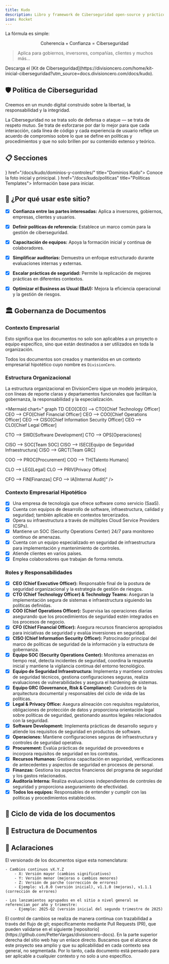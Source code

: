 ```yaml
---
title: Kudo
description: Libro y framework de Ciberseguridad open-source y práctico
icon: Rocket
---
```



La fórmula es simple:

```math
\text{Coherencia} + \text{Confianza} = \text{Ciberseguridad}
```

> Aplica para gobiernos, inversores, compañías, clientes y muchos más...

<Callout title="Quieres aprender más?">
  Descarga el [Kit de Ciberseguridad](https://divisioncero.com/home/kit-inicial-ciberseguridad?utm_source=docs.divisioncero.com/docs/kudo).
</Callout>


## 🛡️ Política de Ciberseguridad

<Callout type="success">
Creemos en un mundo digital construido sobre la libertad, la responsabilidad y la integridad.

La Ciberseguridad no se trata solo de defensa o ataque — se trata de respeto mutuo. Se trata de esforzarse por dar lo mejor para que cada interacción, cada línea de código y cada experiencia de usuario refleje un acuerdo de compromiso sobre lo que se define en políticas y procedimientos y que no solo brillen por su contenido extenso y teórico.
</Callout>

## 📋 Secciones

<Cards>
  <Card icon={<Shield />} href="/docs/kudo/dominios-y-controles/" title="Dominios Kudo">
    Conoce la foto inicial y prinicipal.
  </Card>
  <Card icon={<FileText />} href="/docs/kudo/politicas" title="Políticas Templates">
    Información base para iniciar.
  </Card>
</Cards>


## 🎯 ¿Por qué usar este sitio?

- [X] **Confianza entre las partes interesadas:** Aplica a inversores, gobiernos, empresas, clientes y usuarios.
- [X] **Definir políticas de referencia:** Establece un marco común para la gestión de ciberseguridad.
- [X] **Capacitación de equipos:** Apoya la formación inicial y continua de colaboradores.  
- [X] **Simplificar auditorías:** Demuestra un enfoque estructurado durante evaluaciones internas y externas.  
- [X] **Escalar prácticas de seguridad:** Permite la replicación de mejores prácticas en diferentes contextos.  
- [X] **Optimizar el Business as Usual (BaU):** Mejora la eficiencia operacional y la gestión de riesgos.


## 🏛️ Gobernanza de Documentos

### Contexto Empresarial

Esto significa que los documentos no solo son aplicables a un proyecto o equipo específico, sino que están destinados a ser utilizados en toda la organización.

Todos los documentos son creados y mantenidos en un contexto empresarial hipotético cuyo nombre es `DivisionCero`.

### Estructura Organizacional

La estructura organizacional en DivisionCero sigue un modelo jerárquico, con líneas de reporte claras y departamentos funcionales que facilitan la gobernanza, la responsabilidad y la especialización.

<Mermaid
  chart="
graph TD
CEO[CEO] --> CTO[Chief Technology Officer]
CEO --> CFO[Chief Financial Officer]
CEO --> COO[Chief Operations Officer]
CEO --> CISO[Chief Information Security Officer]
CEO --> CLO[Chief Legal Officer]

CTO --> SWD[Software Development]
CTO --> OPS[Operaciones]

CISO --> SOC[Team SOC]
CISO --> ISEC[Equipo de Seguridad Infraestructura]
CISO --> GRCT[Team GRC]

COO --> PROC[Procurement]
COO --> TH[Talento Humano]

CLO --> LEG[Legal]
CLO --> PRIV[Privacy Office]

CFO --> FIN[Finanzas]
CFO --> IA[Internal Audit]"
/>

### Contexto Empresarial Hipotético

- [X] Una empresa de tecnología que ofrece software como servicio (SaaS).
- [X] Cuenta con equipos de desarrollo de software, infraestructura, calidad y seguridad; también aplicable en contextos tercerizados.
- [X] Opera su infraestructura a través de múltiples Cloud Service Providers (CSPs).
- [X] Mantiene un SOC (Security Operations Center) 24/7 para monitoreo continuo de amenazas.
- [X] Cuenta con un equipo especializado en seguridad de infraestructura para implementación y mantenimiento de controles.
- [X] Atiende clientes en varios países.
- [X] Emplea colaboradores que trabajan de forma remota.

### Roles y Responsabilidades

- [X] **CEO (Chief Executive Officer):** Responsable final de la postura de seguridad organizacional y la estrategia de gestión de riesgos.
- [X] **CTO (Chief Technology Officer) & Technology Teams:** Aseguran la implementación segura de sistemas e infraestructura siguiendo las políticas definidas.
- [X] **COO (Chief Operations Officer):** Supervisa las operaciones diarias asegurando que los procedimientos de seguridad estén integrados en los procesos de negocio.
- [X] **CFO (Chief Financial Officer):** Asegura recursos financieros apropiados para iniciativas de seguridad y evalúa inversiones en seguridad.
- [X] **CISO (Chief Information Security Officer):** Patrocinador principal del marco de políticas de seguridad de la información y la estructura de gobernanza.
- [X] **Equipo SOC (Security Operations Center):** Monitorea amenazas en tiempo real, detecta incidentes de seguridad, coordina la respuesta inicial y mantiene la vigilancia continua del entorno tecnológico.
- [X] **Equipo de Seguridad Infraestructura:** Implementa y mantiene controles de seguridad técnicos, gestiona configuraciones seguras, realiza evaluaciones de vulnerabilidades y asegura el hardening de sistemas.
- [X] **Equipo GRC (Governance, Risk & Compliance):** Curadores de la arquitectura documental y responsables del ciclo de vida de las políticas.
- [X] **Legal & Privacy Office:** Asegura alineación con requisitos regulatorios, obligaciones de protección de datos y proporciona orientación legal sobre políticas de seguridad, gestionando asuntos legales relacionados con la seguridad.
- [X] **Software Development:** Implementa prácticas de desarrollo seguro y atiende los requisitos de seguridad en productos de software.
- [X] **Operaciones:** Mantiene configuraciones seguras de infraestructura y controles de seguridad operativa.
- [X] **Procurement:** Evalúa prácticas de seguridad de proveedores e incorpora requisitos de seguridad en los contratos.
- [X] **Recursos Humanos:** Gestiona capacitación en seguridad, verificaciones de antecedentes y aspectos de seguridad en procesos de personal.
- [X] **Finanzas:** Gestiona los aspectos financieros del programa de seguridad y los gastos relacionados.
- [X] **Auditoría Interna:** Realiza evaluaciones independientes de controles de seguridad y proporciona aseguramiento de efectividad.
- [X] **Todos los equipos:** Responsables de entender y cumplir con las políticas y procedimientos establecidos.

## 🔄 Ciclo de vida de los documentos

<Mermaid
  chart="
graph LR
A[📌 Necesidad] --> B[✍️ Creación]
B --> C[🔍 Revisión]
C --> D[🌀 Versionado]
D --> E[📢 Publicación]
E --> F[🔄 Actualización]
F --> A"
/>

## 📂 Estructura de Documentos

<Files>
  <Folder name="Framework de Ciberseguridad Kudo" defaultOpen>
    <Folder name="Dominios" defaultOpen>
      <File name="Línea Base | Herramientas | Cursos" />
      <Folder name="Controles Kudo"></Folder>
    </Folder>
    <Folder name="Políticas templates"></Folder>
  </Folder>
</Files>

## 💾 Aclaraciones


<Accordions type="single">
  <Accordion title="Versionado">
    El versionado de los documentos sigue esta nomenclatura:

    - Cambios continuos vX.Y.Z
        - X: Versión mayor (cambios significativos)
        - Y: Versión menor (mejoras o cambios menores)
        - Z: Versión de parche (corrección de errores)
        - Ejemplo: v1.0.0 (versión inicial), v1.1.0 (mejoras), v1.1.1 (corrección de errores)

    - Los lanzamientos agrupados en el sitio a nivel general se referencian por año y trimestre:
        - Ejemplo: 2025-Q2 (versión inicial del segundo trimestre de 2025)
  </Accordion>
  <Accordion title="Control de Cambios">
    El control de cambios se realiza de manera continua con trazabilidad a través del flujo de git; específicamente mediante Pull Requests (PR), que pueden validarse en el siguiente [repositorio](https://github.com/PetterVargas/divisioncero-docs). En la parte superior derecha del sitio web hay un enlace directo.
  </Accordion>
  <Accordion title="Alcance">
    Buscamos que el alcance de este proyecto sea amplio y que su aplicabilidad en cada contexto sea general, no segmentada. Por lo tanto, cada documento está pensado para ser aplicable a cualquier contexto y no solo a uno específico.
  </Accordion>
</Accordions>